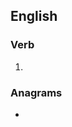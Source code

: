 {{also|Stickles}}
==English==

===Verb===
{{head|en|verb form}}

# {{en-third-person singular of|stickle}}

===Anagrams===
* {{anagrams|en|Stickels|slickest}}